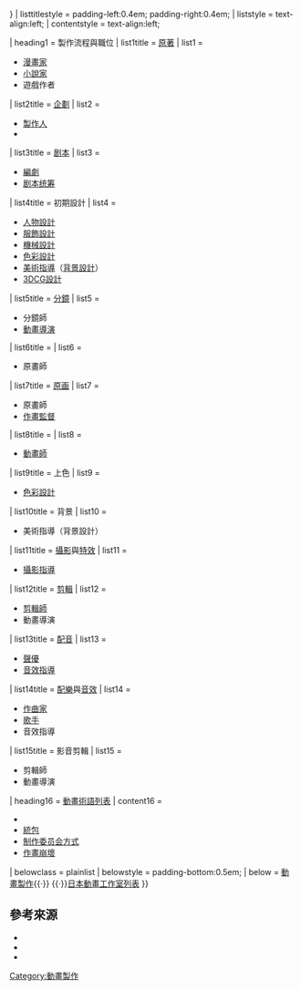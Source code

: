 {{Sidebar with collapsible lists
| name           = Anime industry
| width          = 18.1em
| title          = [[日本動畫產業]]
| image          = 
| imagestyle     = padding:0.4em 0 0.4em;
| expanded       = {{{expanded|{{{1|}}}}}}
| listtitlestyle = padding-left:0.4em; padding-right:0.4em;
| liststyle      = text-align:left;
| contentstyle   = text-align:left;

| heading1       = 製作流程與職位
| list1title     = [[原著]]
| list1          = 
* [[漫畫家]]
* [[小說家]]
* 遊戲作者

| list2title     = [[企劃]]
| list2          = 
* [[製作人]]
* {{link-ja|製作助理|制作進行}}

| list3title     = [[剧本]]
| list3          = 
* [[編劇]]
* [[剧本统筹]]

| list4title     = 初期設計
| list4          = 
* [[人物設計]]
* [[動畫服飾設計|服飾設計]]
* [[機械設計 (動畫)|機械設計]]
* [[色彩設計]]
* [[美術指導]]（[[背景設計]]）
* [[三维计算机图形|3DCG設計]]

| list5title     = [[分鏡]]
| list5          = 
* 分鏡師
* [[動畫導演]]

| list6title     = {{link-ja|構圖 (動畫製作)|レイアウトシステム}}
| list6          = 
* 原畫師

| list7title     = [[原画]]
| list7          = 
* 原畫師
* [[作畫監督]]

| list8title     = {{link-ja|中間畫 (動畫製作)|動画 (アニメーション)}}
| list8          = 
* [[動畫師]]

| list9title     = 上色
| list9          = 
* [[色彩設計]]

| list10title     = 背景
| list10          = 
* 美術指導（背景設計）

| list11title     = [[攝影]]與[[特效]]
| list11          = 
* [[攝影指導]]

| list12title     = [[剪輯]]
| list12          = 
* [[剪輯|剪輯師]]
* 動畫導演

| list13title     = [[配音]]
| list13          = 
* [[聲優]]
* [[音效指導]]

| list14title     = [[背景音乐|配樂]]與[[音效]]
| list14          = 
* [[作曲家]]
* [[歌手]]
* 音效指導

| list15title     = 影音剪輯
| list15          = 
* 剪輯師
* 動畫導演

| heading16       = [[動畫術語列表]]
| content16       = 
* {{link-ja|有限動畫|リミテッド・アニメーション}}
* [[統包]]
* [[制作委员会方式]]
* [[作畫崩壞]]

| belowclass      = plainlist
| belowstyle      = padding-bottom:0.5em;
| below           = {{Icon|Category}} [[:Category:動畫製作|動畫製作]]{{·}}{{Icon|Portal}} {{nobold|[[Portal:动漫|動漫主題]]}}{{·}}[[日本動畫工作室列表]]
}}<noinclude>

== 參考來源 ==
* {{cite web|title=アニメができるまで｜エンタメのつくりかた|url=http://www.tohogakuen.ac.jp/enta/anime.php|publisher=学校法人 東放学園|accessdate=2015-04-19}}
* {{cite web|title=制作行程|url=http://msc-jp.biz/material_html/line_1.html|publisher=M.S.C|accessdate=2015-04-19}}
* {{cite web|title=アニメ制作について|url=http://shirobako-anime.com/about2.html|publisher=TVアニメ「[[SHIROBAKO]]」公式サイト|accessdate=2015-04-19}}

[[Category:動畫製作]]
</noinclude>
